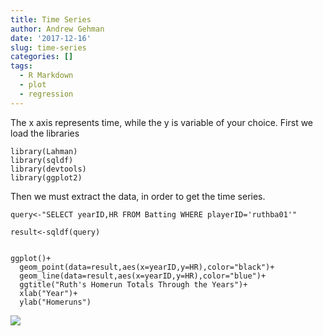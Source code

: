 ```yaml
---
title: Time Series
author: Andrew Gehman
date: '2017-12-16'
slug: time-series
categories: []
tags:
  - R Markdown
  - plot
  - regression
---
```


The x axis represents time, while the y is variable of your choice. First we load the libraries

```
library(Lahman)
library(sqldf)
library(devtools)
library(ggplot2)
```
Then we must extract the data, in order to get the time series. 

```
query<-"SELECT yearID,HR FROM Batting WHERE playerID='ruthba01'"

result<-sqldf(query)


ggplot()+
  geom_point(data=result,aes(x=yearID,y=HR),color="black")+
  geom_line(data=result,aes(x=yearID,y=HR),color="blue")+
  ggtitle("Ruth's Homerun Totals Through the Years")+
  xlab("Year")+
  ylab("Homeruns")
```

![](https://hutton.netlify.com/post/2017-10-10-time-series_files/figure-html/unnamed-chunk-2-1.png)
